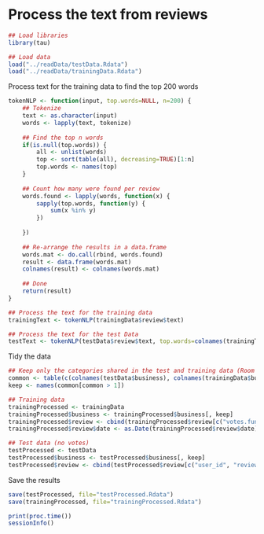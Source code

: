 Process the text from reviews
=============================


```r
## Load libraries
library(tau)

## Load data
load("../readData/testData.Rdata")
load("../readData/trainingData.Rdata")
```

Process text for the training data to find the top 200 words
```r
tokenNLP <- function(input, top.words=NULL, n=200) {
	## Tokenize
	text <- as.character(input)
	words <- lapply(text, tokenize)
		
	## Find the top n words
	if(is.null(top.words)) {
		all <- unlist(words)
		top <- sort(table(all), decreasing=TRUE)[1:n]
		top.words <- names(top)
	}
	
	## Count how many were found per review
	words.found <- lapply(words, function(x) {
		sapply(top.words, function(y) {
			sum(x %in% y)
		})
		
	})
	
	## Re-arrange the results in a data.frame
	words.mat <- do.call(rbind, words.found)
	result <- data.frame(words.mat)
	colnames(result) <- colnames(words.mat)
	
	## Done
	return(result)
}

## Process the text for the training data
trainingText <- tokenNLP(trainingData$review$text)

## Process the text for the test Data
testText <- tokenNLP(testData$review$text, top.words=colnames(trainingText))
```

Tidy the data
```r
## Keep only the categories shared in the test and training data (Room for improving to doing this from the beginning or using a different %cutoff)
common <- table(c(colnames(testData$business), colnames(trainingData$business)))
keep <- names(common[common > 1])

## Training data
trainingProcessed <- trainingData
trainingProcessed$business <- trainingProcessed$business[, keep]
trainingProcessed$review <- cbind(trainingProcessed$review[c("votes.funny", "votes.useful", "votes.cool", "votes.total", "user_id", "review_id", "business_id", "stars", "date", "type")], trainingText)
trainingProcessed$review$date <- as.Date(trainingProcessed$review$date)

## Test data (no votes)
testProcessed <- testData
testProcessed$business <- testProcessed$business[, keep]
testProcessed$review <- cbind(testProcessed$review[c("user_id", "review_id", "business_id", "stars", "date", "type")], testText)
```

Save the results
```r
save(testProcessed, file="testProcessed.Rdata")
save(trainingProcessed, file="trainingProcessed.Rdata")

print(proc.time())
sessionInfo()
```

